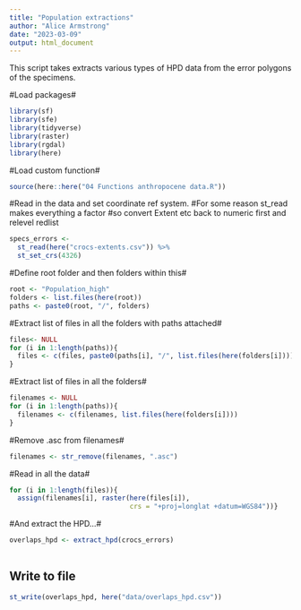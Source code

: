 ```yaml
---
title: "Population extractions"
author: "Alice Armstrong"
date: "2023-03-09"
output: html_document
---
```

This script takes extracts various types of HPD data from the error polygons of the specimens.

#Load packages#
```r
library(sf)
library(sfe)
library(tidyverse) 
library(raster) 
library(rgdal)
library(here)
```

#Load custom function#
```r
source(here::here("04 Functions anthropocene data.R"))
```

#Read in the data and set coordinate ref system. 
#For some reason st_read makes everything a factor 
#so convert Extent etc back to numeric first and relevel redlist
```r
specs_errors <- 
  st_read(here("crocs-extents.csv")) %>%  
  st_set_crs(4326)
```

#Define root folder and then folders within this#
```r
root <- "Population_high"
folders <- list.files(here(root))
paths <- paste0(root, "/", folders)

```

#Extract list of files in all the folders with paths attached#
```r
files<- NULL
for (i in 1:length(paths)){
  files <- c(files, paste0(paths[i], "/", list.files(here(folders[i]))))
}   

```

#Extract list of files in all the folders#
```r
filenames <- NULL
for (i in 1:length(paths)){
  filenames <- c(filenames, list.files(here(folders[i])))
} 
```

#Remove .asc from filenames#
```r
filenames <- str_remove(filenames, ".asc")
```

#Read in all the data#
```r
for (i in 1:length(files)){
  assign(filenames[i], raster(here(files[i]), 
                              crs = "+proj=longlat +datum=WGS84"))}
```

#And extract the HPD...#
```r
overlaps_hpd <- extract_hpd(crocs_errors)
                             
```

## Write to file#
```r
st_write(overlaps_hpd, here("data/overlaps_hpd.csv"))
```
